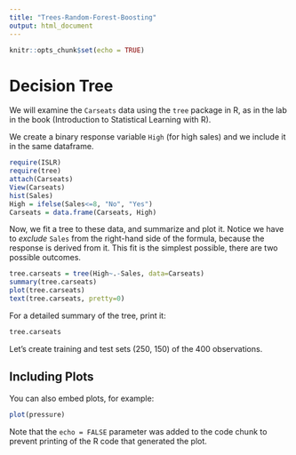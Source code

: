 ```yaml
---
title: "Trees-Random-Forest-Boosting"
output: html_document
---
```


```r
knitr::opts_chunk$set(echo = TRUE)
```

Decision Tree
=============

We will examine the `Carseats` data using the `tree` package in R, 
as in the lab in the book (Introduction to Statistical Learning with R).

We create a binary response variable `High` (for high sales) and we include
it in the same dataframe.

```r
require(ISLR)
require(tree)
attach(Carseats)
View(Carseats)
hist(Sales)
High = ifelse(Sales<=8, "No", "Yes")
Carseats = data.frame(Carseats, High)
```

Now, we fit a tree to these data, and summarize and plot it. Notice we have to _exclude_ `Sales` from the right-hand side of the formula, because the response is derived from it. This fit is the simplest possible,
there are two possible outcomes.

```r
tree.carseats = tree(High~.-Sales, data=Carseats)
summary(tree.carseats)
plot(tree.carseats)
text(tree.carseats, pretty=0)
```

For a detailed summary of the tree, print it:

```r
tree.carseats
```

Let's create training and test sets (250, 150) of the 400 observations.


## Including Plots

You can also embed plots, for example:

```r
plot(pressure)
```

Note that the `echo = FALSE` parameter was added to the code chunk to prevent printing of the R code that generated the plot.
